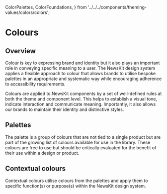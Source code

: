   ColorPalettes,
  ColorFoundations,
} from '../../../components/theming-values/colors/colors';


# Colours

## Overview

Colour is key to expressing brand and identity but it also plays an important role in conveying specific meaning to a user.
The NewsKit design system applies a flexible approach to colour that allows brands to utilise bespoke palettes in an appropriate
and systematic way while encouraging adherence to accessibility requirements.

Colours are applied to NewsKit components by a set of well-defined rules at both the theme and component level. This helps to establish a visual tone,
indicate interaction and communicate meaning. Importantly, it also allows our brands to maintain their identity and distinctive styles.

## Palettes

The palette is a group of colours that are not tied to a single product but are part of the growing list of colours available for use in the library.
These colours are free to use but should be critically evaluated for the benefit of their use within a design or product.

<ColorPalettes />

## Contextual colours

Contextual colours utilise colours from the palettes and apply them to specific function(s) or purpose(s) within the NewsKit design system.

<ColorFoundations />
